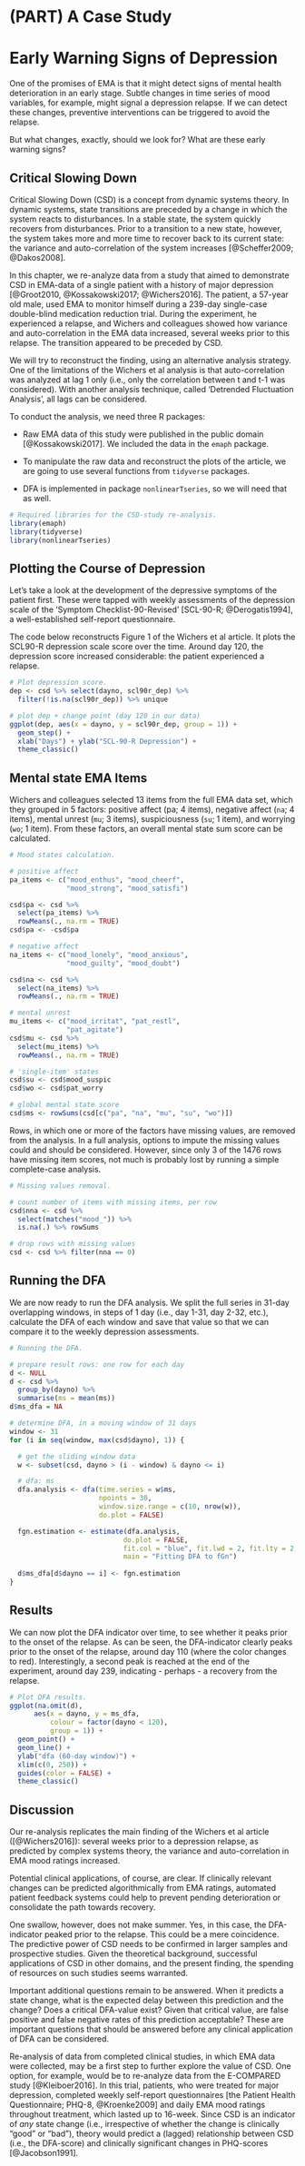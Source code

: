 # (PART) A Case Study {-}

# Early Warning Signs of Depression {#csd}

One of the promises of EMA is that it might detect signs of mental health
deterioration in an early stage. Subtle changes in time series of mood
variables, for example, might signal a depression relapse. If we can detect
these changes, preventive interventions can be triggered to avoid the relapse.

But what changes, exactly, should we look for? What are these early warning
signs?


## Critical Slowing Down
\index{Critical Slowing Down}

Critical Slowing Down (CSD) is a concept from dynamic systems theory. In dynamic
systems, state transitions are preceded by a change in which the system reacts
to disturbances. In a stable state, the system quickly recovers from
disturbances. Prior to a transition to a new state, however, the system takes
more and more time to recover back to its current state: the variance and
auto-correlation of the system increases [@Scheffer2009; @Dakos2008].

In this chapter, we re-analyze data from a study that aimed to demonstrate CSD
in EMA-data of a single patient with a history of major depression [@Groot2010,
@Kossakowski2017; @Wichers2016]. The patient, a 57-year old male, used EMA to
monitor himself during a 239-day single-case double-blind medication reduction
trial. During the experiment, he experienced a relapse, and Wichers and
colleagues showed how variance and auto-correlation in the EMA data increased,
several weeks prior to this relapse. The transition appeared to be preceded by
CSD.

We will try to reconstruct the finding, using an alternative analysis strategy.
One of the limitations of the Wichers et al analysis is that auto-correlation was
analyzed at lag 1 only (i.e., only the correlation between t and t-1 was
considered). With another analysis technique, called 'Detrended Fluctuation
Analysis', all lags can be considered.

To conduct the analysis, we need three R packages:
\index{Packages!tidyverse}
\index{Packages!nonlinearTseries}

- Raw EMA data of this study were published in the public domain
[@Kossakowski2017]. We included the data in the `emaph` package.

- To manipulate the raw data and reconstruct the plots of the article, we are
going to use several functions from `tidyverse` packages.

- DFA is implemented in package `nonlinearTseries`, so we will need that as well.

\index{Packages!nonlinearTseries}

```r
# Required libraries for the CSD-study re-analysis.
library(emaph)
library(tidyverse)
library(nonlinearTseries)
```


## Plotting the Course of Depression 

Let's take a look at the development of the depressive symptoms of the patient
first. These were tapped with weekly assessments of the depression scale of the
'Symptom Checklist-90-Revised' [SCL-90-R; @Derogatis1994], a well-established
self-report questionnaire.

The code below reconstructs Figure 1 of the Wichers et al article. It plots the
SCL90-R depression scale score over the time. Around day 120, the depression
score increased considerable: the patient experienced a relapse.

```r
# Plot depression score.
dep <- csd %>% select(dayno, scl90r_dep) %>%
  filter(!is.na(scl90r_dep)) %>% unique

# plot dep + change point (day 120 in our data)
ggplot(dep, aes(x = dayno, y = scl90r_dep, group = 1)) +
  geom_step() +
  xlab("Days") + ylab("SCL-90-R Depression") + 
  theme_classic()
```


## Mental state EMA Items

Wichers and colleagues selected 13 items from the full EMA data set, which they
grouped in 5 factors: positive affect (pa; 4 items), negative affect (`na`; 4
items), mental unrest (`mu`; 3 items), suspiciousness (`su`; 1 item), and worrying
(`wo`; 1 item). From these factors, an overall mental state sum score can be
calculated.

```r
# Mood states calculation.

# positive affect
pa_items <- c("mood_enthus", "mood_cheerf",
              "mood_strong", "mood_satisfi")

csd$pa <- csd %>%
  select(pa_items) %>%
  rowMeans(., na.rm = TRUE)
csd$pa <- -csd$pa

# negative affect
na_items <- c("mood_lonely", "mood_anxious",
              "mood_guilty", "mood_doubt")

csd$na <- csd %>%
  select(na_items) %>%
  rowMeans(., na.rm = TRUE)

# mental unrest
mu_items <- c("mood_irritat", "pat_restl",
              "pat_agitate")
csd$mu <- csd %>%
  select(mu_items) %>%
  rowMeans(., na.rm = TRUE)

# 'single-item' states
csd$su <- csd$mood_suspic
csd$wo <- csd$pat_worry

# global mental state score
csd$ms <- rowSums(csd[c("pa", "na", "mu", "su", "wo")])
```

Rows, in which one or more of the factors have missing values, are removed from
the analysis. In a full analysis, options to impute the missing values could and
should be considered. However, since only 3 of the 1476 rows have missing item
scores, not much is probably lost by running a simple complete-case analysis.

```r
# Missing values removal.

# count number of items with missing items, per row
csd$nna <- csd %>%
  select(matches("mood_")) %>%
  is.na(.) %>% rowSums

# drop rows with missing values
csd <- csd %>% filter(nna == 0)
```


## Running the DFA
\index{DFA analysis}

We are now ready to run the DFA analysis. We split the full series in 31-day
overlapping windows, in steps of 1 day (i.e., day 1-31, day 2-32, etc.),
calculate the DFA of each window and save that value so that we can compare it
to the weekly depression assessments.


```r
# Running the DFA.

# prepare result rows: one row for each day
d <- NULL
d <- csd %>% 
  group_by(dayno) %>%
  summarise(ms = mean(ms))
d$ms_dfa = NA

# determine DFA, in a moving window of 31 days
window <- 31
for (i in seq(window, max(csd$dayno), 1)) {

  # get the sliding window data
  w <- subset(csd, dayno > (i - window) & dayno <= i)

  # dfa: ms
  dfa.analysis <- dfa(time.series = w$ms,
                      npoints = 30,
                      window.size.range = c(10, nrow(w)),
                      do.plot = FALSE)

  fgn.estimation <- estimate(dfa.analysis,
                            do.plot = FALSE,
                            fit.col = "blue", fit.lwd = 2, fit.lty = 2,
                            main = "Fitting DFA to fGn")
  
  d$ms_dfa[d$dayno == i] <- fgn.estimation
}
```



## Results

We can now plot the DFA indicator over time, to see whether it peaks prior to
the onset of the relapse. As can be seen, the DFA-indicator clearly peaks prior
to the onset of the relapse, around day 110 (where the color changes to red).
Interestingly, a second peak is reached at the end of the experiment, around
day 239, indicating - perhaps - a recovery from the relapse.

```r
# Plot DFA results.
ggplot(na.omit(d),
      aes(x = dayno, y = ms_dfa, 
          colour = factor(dayno < 120), 
          group = 1)) +
  geom_point() +
  geom_line() + 
  ylab("dfa (60-day window)") + 
  xlim(c(0, 250)) + 
  guides(color = FALSE) + 
  theme_classic()
```


## Discussion

Our re-analysis replicates the main finding of the Wichers et al article
([@Wichers2016]): several weeks prior to a depression relapse, as predicted by
complex systems theory, the variance and auto-correlation in EMA mood ratings
increased.

Potential clinical applications, of course, are clear. If clinically relevant
changes can be predicted algorithmically from EMA ratings, automated patient
feedback systems could help to prevent pending deterioration or consolidate the
path towards recovery.

One swallow, however, does not make summer. Yes, in this case, the DFA-indicator
peaked prior to the relapse. This could be a mere coincidence. The predictive
power of CSD needs to be confirmed in larger samples and prospective studies.
Given the theoretical background, successful applications of CSD in other
domains, and the present finding, the spending of resources on such studies
seems warranted.

Important additional questions remain to be answered. When it predicts a state
change, what is the expected delay between this prediction and the change? Does
a critical DFA-value exist? Given that critical value, are false positive and
false negative rates of this prediction acceptable? These are important
questions that should be answered before any clinical application of DFA can be
considered.

Re-analysis of data from completed clinical studies, in which EMA data were
collected, may be a first step to further explore the value of CSD. One option,
for example, would be to re-analyze data from the E-COMPARED study
[@Kleiboer2016]. In this trial, patients, who were treated for major
depression, completed weekly self-report questionnaires [the Patient Health
Questionnaire; PHQ-8, @Kroenke2009] and daily EMA mood ratings throughout
treatment, which lasted up to 16-week. Since CSD is an indicator of *any* state
change (i.e., irrespective of whether the change is clinically "good" or "bad"),
theory would predict a (lagged) relationship between CSD (i.e., the DFA-score)
and clinically significant changes in PHQ-scores [@Jacobson1991].







